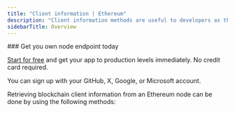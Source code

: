 ---
title: "Client information | Ethereum"
description: "Client information methods are useful to developers as they allow them to retrieve important information about the client software, network, and node that their application is connected to. This information is critical for building reliable and efficient Ethereum applications, ensuring compatibility, and monitoring the status and connectivity of the node."
sidebarTitle: Overview
---

<Check>
  ### Get you own node endpoint today

  [Start for free](https://console.chainstack.com/) and get your app to production levels immediately. No credit card required.

  You can sign up with your GitHub, X, Google, or Microsoft account.
</Check>

Retrieving blockchain client information from an Ethereum node can be done by using the following methods:

<CardGroup cols={2}>
  <Card title="web3_clientVersion" icon="angle-right" iconType="solid" href="/api-reference/ethereum_node_api/client_info/web3_clientVersion" horizontal/>
  <Card title="net_listening" icon="angle-right" iconType="solid" href="/api-reference/ethereum_node_api/client_info/net_listening" horizontal/>
  <Card title="net_peerCount" icon="angle-right" iconType="solid" href="/api-reference/ethereum_node_api/client_info/net_peerCount" horizontal/>
</CardGroup>
